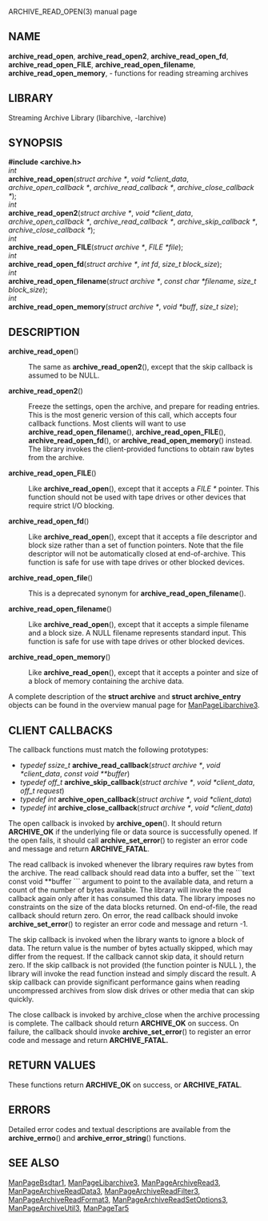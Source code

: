 ARCHIVE_READ_OPEN(3) manual page 
== NAME == 
'''archive_read_open''', 
'''archive_read_open2''', 
'''archive_read_open_fd''', 
'''archive_read_open_FILE''', 
'''archive_read_open_filename''', 
'''archive_read_open_memory''', 
- functions for reading streaming archives 
== LIBRARY == 
Streaming Archive Library (libarchive, -larchive) 
== SYNOPSIS == 
'''<nowiki>#include <archive.h></nowiki>''' 
<br> 
''int'' 
<br> 
'''archive_read_open'''(''struct archive *'', ''void *client_data'', ''archive_open_callback *'', ''archive_read_callback *'', ''archive_close_callback *''); 
<br> 
''int'' 
<br> 
'''archive_read_open2'''(''struct archive *'', ''void *client_data'', ''archive_open_callback *'', ''archive_read_callback *'', ''archive_skip_callback *'', ''archive_close_callback *''); 
<br> 
''int'' 
<br> 
'''archive_read_open_FILE'''(''struct archive *'', ''FILE *file''); 
<br> 
''int'' 
<br> 
'''archive_read_open_fd'''(''struct archive *'', ''int fd'', ''size_t block_size''); 
<br> 
''int'' 
<br> 
'''archive_read_open_filename'''(''struct archive *'', ''const char *filename'', ''size_t block_size''); 
<br> 
''int'' 
<br> 
'''archive_read_open_memory'''(''struct archive *'', ''void *buff'', ''size_t size''); 
== DESCRIPTION == 
<dl> 
<dt>'''archive_read_open'''()</dt><dd> 
The same as 
'''archive_read_open2'''(), 
except that the skip callback is assumed to be 
NULL. 
</dd><dt>'''archive_read_open2'''()</dt><dd> 
Freeze the settings, open the archive, and prepare for reading entries. 
This is the most generic version of this call, which accepts 
four callback functions. 
Most clients will want to use 
'''archive_read_open_filename'''(), 
'''archive_read_open_FILE'''(), 
'''archive_read_open_fd'''(), 
or 
'''archive_read_open_memory'''() 
instead. 
The library invokes the client-provided functions to obtain 
raw bytes from the archive. 
</dd><dt>'''archive_read_open_FILE'''()</dt><dd> 
Like 
'''archive_read_open'''(), 
except that it accepts a 
''FILE *'' 
pointer. 
This function should not be used with tape drives or other devices 
that require strict I/O blocking. 
</dd><dt>'''archive_read_open_fd'''()</dt><dd> 
Like 
'''archive_read_open'''(), 
except that it accepts a file descriptor and block size rather than 
a set of function pointers. 
Note that the file descriptor will not be automatically closed at 
end-of-archive. 
This function is safe for use with tape drives or other blocked devices. 
</dd><dt>'''archive_read_open_file'''()</dt><dd> 
This is a deprecated synonym for 
'''archive_read_open_filename'''(). 
</dd><dt>'''archive_read_open_filename'''()</dt><dd> 
Like 
'''archive_read_open'''(), 
except that it accepts a simple filename and a block size. 
A NULL filename represents standard input. 
This function is safe for use with tape drives or other blocked devices. 
</dd><dt>'''archive_read_open_memory'''()</dt><dd> 
Like 
'''archive_read_open'''(), 
except that it accepts a pointer and size of a block of 
memory containing the archive data. 
</dd></dl> 

A complete description of the 
'''struct archive''' 
and 
'''struct archive_entry''' 
objects can be found in the overview manual page for 
[[ManPageLibarchive3]]. 
== CLIENT CALLBACKS == 
The callback functions must match the following prototypes: 
<ul> 
<li> 
''typedef ssize_t'' 
'''archive_read_callback'''(''struct archive *'', ''void *client_data'', ''const void **buffer'') 
</li><li> 
''typedef off_t'' 
'''archive_skip_callback'''(''struct archive *'', ''void *client_data'', ''off_t request'') 
</li><li> 
''typedef int'' 
'''archive_open_callback'''(''struct archive *'', ''void *client_data'') 
</li><li> 
''typedef int'' 
'''archive_close_callback'''(''struct archive *'', ''void *client_data'') 
</li></ul> 

The open callback is invoked by 
'''archive_open'''(). 
It should return 
'''ARCHIVE_OK''' 
if the underlying file or data source is successfully 
opened. 
If the open fails, it should call 
'''archive_set_error'''() 
to register an error code and message and return 
'''ARCHIVE_FATAL'''. 

The read callback is invoked whenever the library 
requires raw bytes from the archive. 
The read callback should read data into a buffer, 
set the 
```text
const void **buffer 
```
argument to point to the available data, and 
return a count of the number of bytes available. 
The library will invoke the read callback again 
only after it has consumed this data. 
The library imposes no constraints on the size 
of the data blocks returned. 
On end-of-file, the read callback should 
return zero. 
On error, the read callback should invoke 
'''archive_set_error'''() 
to register an error code and message and 
return -1. 

The skip callback is invoked when the 
library wants to ignore a block of data. 
The return value is the number of bytes actually 
skipped, which may differ from the request. 
If the callback cannot skip data, it should return 
zero. 
If the skip callback is not provided (the 
function pointer is 
NULL ), 
the library will invoke the read function 
instead and simply discard the result. 
A skip callback can provide significant 
performance gains when reading uncompressed 
archives from slow disk drives or other media 
that can skip quickly. 

The close callback is invoked by archive_close when 
the archive processing is complete. 
The callback should return 
'''ARCHIVE_OK''' 
on success. 
On failure, the callback should invoke 
'''archive_set_error'''() 
to register an error code and message and 
return 
'''ARCHIVE_FATAL.''' 
== RETURN VALUES == 
These functions return 
'''ARCHIVE_OK''' 
on success, or 
'''ARCHIVE_FATAL'''. 
== ERRORS == 
Detailed error codes and textual descriptions are available from the 
'''archive_errno'''() 
and 
'''archive_error_string'''() 
functions. 
== SEE ALSO == 
[[ManPageBsdtar1]], 
[[ManPageLibarchive3]], 
[[ManPageArchiveRead3]], 
[[ManPageArchiveReadData3]], 
[[ManPageArchiveReadFilter3]], 
[[ManPageArchiveReadFormat3]], 
[[ManPageArchiveReadSetOptions3]], 
[[ManPageArchiveUtil3]], 
[[ManPageTar5]] 
